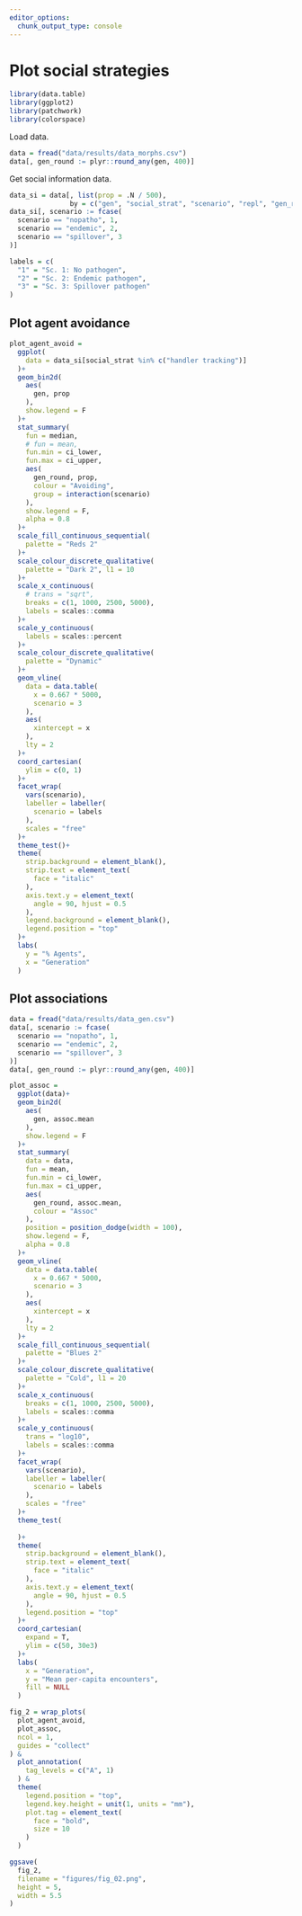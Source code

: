 ```yaml
---
editor_options: 
  chunk_output_type: console
---
```


# Plot social strategies

```r
library(data.table)
library(ggplot2)
library(patchwork)
library(colorspace)
```

Load data.

```r
data = fread("data/results/data_morphs.csv")
data[, gen_round := plyr::round_any(gen, 400)]
```

Get social information data.

```r
data_si = data[, list(prop = .N / 500), 
               by = c("gen", "social_strat", "scenario", "repl", "gen_round")]
data_si[, scenario := fcase(
  scenario == "nopatho", 1,
  scenario == "endemic", 2,
  scenario == "spillover", 3
)]
```

```r
labels = c(
  "1" = "Sc. 1: No pathogen",
  "2" = "Sc. 2: Endemic pathogen",
  "3" = "Sc. 3: Spillover pathogen"
)
```

## Plot agent avoidance

```r
plot_agent_avoid =
  ggplot(
    data = data_si[social_strat %in% c("handler tracking")]
  )+
  geom_bin2d(
    aes(
      gen, prop
    ),
    show.legend = F
  )+
  stat_summary(
    fun = median,
    # fun = mean,
    fun.min = ci_lower,
    fun.max = ci_upper,
    aes(
      gen_round, prop,
      colour = "Avoiding",
      group = interaction(scenario)
    ),
    show.legend = F,
    alpha = 0.8
  )+
  scale_fill_continuous_sequential(
    palette = "Reds 2"
  )+
  scale_colour_discrete_qualitative(
    palette = "Dark 2", l1 = 10
  )+
  scale_x_continuous(
    # trans = "sqrt",
    breaks = c(1, 1000, 2500, 5000),
    labels = scales::comma
  )+
  scale_y_continuous(
    labels = scales::percent
  )+
  scale_colour_discrete_qualitative(
    palette = "Dynamic"
  )+
  geom_vline(
    data = data.table(
      x = 0.667 * 5000,
      scenario = 3
    ),
    aes(
      xintercept = x
    ),
    lty = 2
  )+
  coord_cartesian(
    ylim = c(0, 1)
  )+
  facet_wrap(
    vars(scenario),
    labeller = labeller(
      scenario = labels
    ),
    scales = "free"
  )+
  theme_test()+
  theme(
    strip.background = element_blank(),
    strip.text = element_text(
      face = "italic"
    ),
    axis.text.y = element_text(
      angle = 90, hjust = 0.5
    ),
    legend.background = element_blank(),
    legend.position = "top"
  )+
  labs(
    y = "% Agents",
    x = "Generation"
  )
```

## Plot associations

```r
data = fread("data/results/data_gen.csv")
data[, scenario := fcase(
  scenario == "nopatho", 1,
  scenario == "endemic", 2,
  scenario == "spillover", 3
)]
data[, gen_round := plyr::round_any(gen, 400)]
```


```r
plot_assoc =
  ggplot(data)+
  geom_bin2d(
    aes(
      gen, assoc.mean
    ),
    show.legend = F
  )+
  stat_summary(
    data = data,
    fun = mean,
    fun.min = ci_lower, 
    fun.max = ci_upper,
    aes(
      gen_round, assoc.mean,
      colour = "Assoc"
    ),
    position = position_dodge(width = 100),
    show.legend = F,
    alpha = 0.8
  )+
  geom_vline(
    data = data.table(
      x = 0.667 * 5000,
      scenario = 3
    ),
    aes(
      xintercept = x
    ),
    lty = 2
  )+
  scale_fill_continuous_sequential(
    palette = "Blues 2"
  )+
  scale_colour_discrete_qualitative(
    palette = "Cold", l1 = 20
  )+
  scale_x_continuous(
    breaks = c(1, 1000, 2500, 5000),
    labels = scales::comma
  )+
  scale_y_continuous(
    trans = "log10",
    labels = scales::comma
  )+
  facet_wrap(
    vars(scenario),
    labeller = labeller(
      scenario = labels
    ),
    scales = "free"
  )+
  theme_test(
    
  )+
  theme(
    strip.background = element_blank(),
    strip.text = element_text(
      face = "italic"
    ),
    axis.text.y = element_text(
      angle = 90, hjust = 0.5
    ),
    legend.position = "top"
  )+
  coord_cartesian(
    expand = T,
    ylim = c(50, 30e3)
  )+
  labs(
    x = "Generation",
    y = "Mean per-capita encounters",
    fill = NULL
  )
```

```r
fig_2 = wrap_plots(
  plot_agent_avoid,
  plot_assoc,
  ncol = 1,
  guides = "collect"
) &
  plot_annotation(
    tag_levels = c("A", 1)
  ) &
  theme(
    legend.position = "top",
    legend.key.height = unit(1, units = "mm"),
    plot.tag = element_text(
      face = "bold",
      size = 10
    )
  )

ggsave(
  fig_2,
  filename = "figures/fig_02.png",
  height = 5,
  width = 5.5
)
```

